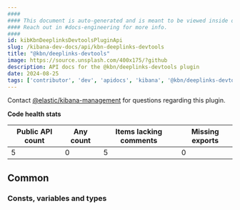 ```yaml
---
####
#### This document is auto-generated and is meant to be viewed inside our experimental, new docs system.
#### Reach out in #docs-engineering for more info.
####
id: kibKbnDeeplinksDevtoolsPluginApi
slug: /kibana-dev-docs/api/kbn-deeplinks-devtools
title: "@kbn/deeplinks-devtools"
image: https://source.unsplash.com/400x175/?github
description: API docs for the @kbn/deeplinks-devtools plugin
date: 2024-08-25
tags: ['contributor', 'dev', 'apidocs', 'kibana', '@kbn/deeplinks-devtools']
---
```




Contact [@elastic/kibana-management](https://github.com/orgs/elastic/teams/kibana-management) for questions regarding this plugin.

**Code health stats**

| Public API count  | Any count | Items lacking comments | Missing exports |
|-------------------|-----------|------------------------|-----------------|
| 5 | 0 | 5 | 0 |

## Common

### Consts, variables and types
<DocDefinitionList data={kbnDeeplinksDevtoolsObj.common.misc}/>

